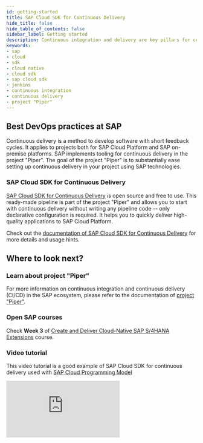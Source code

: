 ```yaml
---
id: getting-started
title: SAP Cloud SDK for Continuous Delivery
hide_title: false
hide_table_of_contents: false
sidebar_label: Getting started
description: Continuous integration and delivery are key pillars for contemporary cloud application development. SAP Cloud SDK for Continuous delivery streamlines this sophisticated process and helps taking your team's DevOps to a new level.
keywords:
- sap
- cloud
- sdk
- cloud native
- cloud sdk
- sap cloud sdk
- jenkins
- continuous integration
- continuous delivery
- project "Piper"
---
```


## Best DevOps practices at SAP ##

Continuous delivery is a method to develop software with short feedback cycles.
It applies to projects both for SAP Cloud Platform and SAP on-premise platforms.
SAP implements tooling for continuous delivery in the project "Piper".
The goal of the project "Piper" is to substantially ease setting up continuous delivery in your project using SAP technologies.

### SAP Cloud SDK for Continuous Delivery ###

[SAP Cloud SDK for Continuous Delivery](https://github.com/SAP/cloud-s4-sdk-pipeline) is open source and free to use.
This ready-made pipeline is part of the project "Piper" and allows you to start with continuous delivery without writing any pipeline code -- only declarative configuration is required.
It helps you to quickly deliver high-quality applications to SAP Cloud Platform.

Check out the [documentation of SAP Cloud SDK for Continuous Delivery](https://sap.github.io/jenkins-library/pipelines/cloud-sdk/introduction/) for more details and usage hints.

## Where to look next? ##

### Learn about project "Piper" ###

For more information on continuous integration and continuous delivery (CI/CD) in the SAP ecosystem, please refer to the documentation of [project "Piper"](https://sap.github.io/jenkins-library).

### Open SAP courses ###
Check **Week 3** of [Create and Deliver Cloud-Native SAP S/4HANA Extensions](https://open.sap.com/courses/s4h13/items/5F9Yrn3QwX0aIFg7JmSS9H) course.

### Video tutorial ###
This video tutorial is a good example of SAP Cloud SDK for continuous delivery used with [SAP Cloud Programming Model](https://cap.cloud.sap/docs/)

<div class="sdk-video-container">
<iframe class='sdk-video' src="https://www.youtube.com/embed/Ss0mFfaE5t4" frameborder="0" allow="accelerometer; autoplay; encrypted-media; gyroscope; picture-in-picture" allowfullscreen></iframe>
</div>
